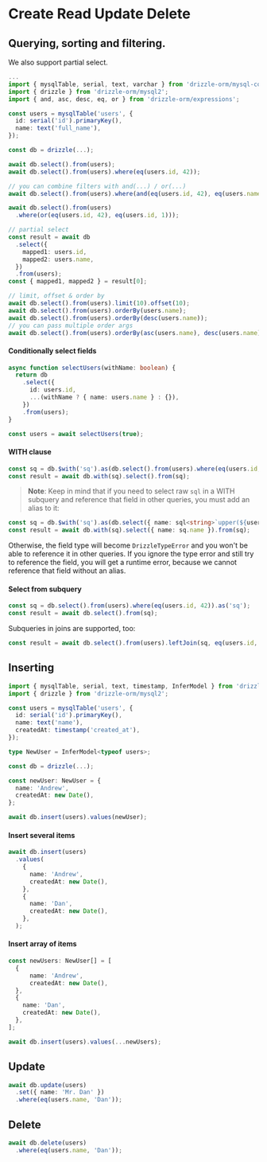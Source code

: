 # Create Read Update Delete

## Querying, sorting and filtering. 

We also support partial select.

```typescript copy
...
import { mysqlTable, serial, text, varchar } from 'drizzle-orm/mysql-core';
import { drizzle } from 'drizzle-orm/mysql2';
import { and, asc, desc, eq, or } from 'drizzle-orm/expressions';

const users = mysqlTable('users', {
  id: serial('id').primaryKey(),
  name: text('full_name'),
});

const db = drizzle(...);

await db.select().from(users);
await db.select().from(users).where(eq(users.id, 42));

// you can combine filters with and(...) / or(...)
await db.select().from(users).where(and(eq(users.id, 42), eq(users.name, 'Dan')));

await db.select().from(users)
  .where(or(eq(users.id, 42), eq(users.id, 1)));

// partial select
const result = await db
  .select({
    mapped1: users.id,
    mapped2: users.name,
  })
  .from(users);
const { mapped1, mapped2 } = result[0];

// limit, offset & order by
await db.select().from(users).limit(10).offset(10);
await db.select().from(users).orderBy(users.name);
await db.select().from(users).orderBy(desc(users.name));
// you can pass multiple order args
await db.select().from(users).orderBy(asc(users.name), desc(users.name));
```

#### Conditionally select fields

```typescript copy
async function selectUsers(withName: boolean) {
  return db
    .select({
      id: users.id,
      ...(withName ? { name: users.name } : {}),
    })
    .from(users);
}

const users = await selectUsers(true);
```

#### WITH clause

```typescript copy
const sq = db.$with('sq').as(db.select().from(users).where(eq(users.id, 42)));
const result = await db.with(sq).select().from(sq);
```

> **Note**: Keep in mind that if you need to select raw `sql` in a WITH subquery and reference that field in other queries, you must add an alias to it:

```typescript copy
const sq = db.$with('sq').as(db.select({ name: sql<string>`upper(${users.name})`.as('name') }).from(users));
const result = await db.with(sq).select({ name: sq.name }).from(sq);
```

Otherwise, the field type will become `DrizzleTypeError` and you won't be able to reference it in other queries. If you ignore the type error and still try to reference the field, you will get a runtime error, because we cannot reference that field without an alias.

#### Select from subquery

```typescript copy
const sq = db.select().from(users).where(eq(users.id, 42)).as('sq');
const result = await db.select().from(sq);
```

Subqueries in joins are supported, too:

```typescript copy
const result = await db.select().from(users).leftJoin(sq, eq(users.id, sq.id));
```

## Inserting

```typescript copy
import { mysqlTable, serial, text, timestamp, InferModel } from 'drizzle-orm/mysql-core';
import { drizzle } from 'drizzle-orm/mysql2';

const users = mysqlTable('users', {
  id: serial('id').primaryKey(),
  name: text('name'),
  createdAt: timestamp('created_at'),
});

type NewUser = InferModel<typeof users>;

const db = drizzle(...);

const newUser: NewUser = {
  name: 'Andrew',
  createdAt: new Date(),
};

await db.insert(users).values(newUser);

```

#### Insert several items

```typescript copy
await db.insert(users)
  .values(
    {
      name: 'Andrew',
      createdAt: new Date(),
    },
    {
      name: 'Dan',
      createdAt: new Date(),
    },
  );
```

#### Insert array of items

```typescript copy
const newUsers: NewUser[] = [
  {
      name: 'Andrew',
      createdAt: new Date(),
  },
  {
    name: 'Dan',
    createdAt: new Date(),
  },
];

await db.insert(users).values(...newUsers);
```

## Update

```typescript copy
await db.update(users)
  .set({ name: 'Mr. Dan' })
  .where(eq(users.name, 'Dan'));
```

## Delete

```typescript copy
await db.delete(users)
  .where(eq(users.name, 'Dan'));
```
